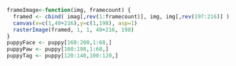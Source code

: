```r
frameImage<-function(img, framecount) {
  framed <- cbind( imag[,rev(1:framecount)], img, img[,rev(197:216)] )
  canvas(x=c(1,40+216),y=c(1,198), asp=1)
  rasterImage(framed, 1, 1, 40+216, 198)
}
puppyFace <- puppy[160:200,1:60,]
puppyPaw <- puppy[160:198,1:60,]
puppyTag <- puppy[120:140,100:120,]
```